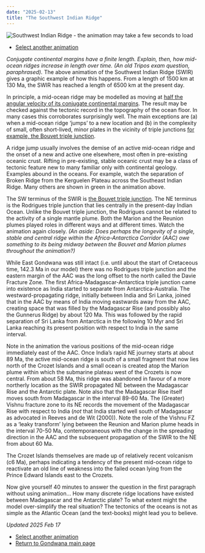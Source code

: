 ```yaml
---
date: "2025-02-13"
title: "The Southwest Indian Ridge"
---
```


![Southwest Indian Ridge - the animation may take a few seconds to load](swir-5.gif)

 * [Select another animation](../animations)

*Conjugate continental margins have a finite length.  Explain, then, how mid-ocean ridges increase in length over time. (An old Tripos exam question, paraphrased).*
The above animation of the Southwest Indian Ridge (SWIR) gives a graphic example of how this happens.  From a length of 1500 km at 130 Ma, the SWIR has reached a length of 6500 km at the present day.

In principle, a mid-ocean ridge may be modelled as moving at [half the angular velocity of its conjugate continental margins](https://www.reeves.nl/gondwana/mid-ocean-ridges).  The result may be checked against the tectonic record in the topography of the ocean floor.  In many cases this corroborates surprisingly well.  The main exceptions are (a) when a mid-ocean ridge ‘jumps’ to a new location and (b) in the complexity of small, often short-lived, minor plates in the vicinity of triple junctions [for example, the Bouvet triple junction](https://www.reeves.nl/gondwana/aac-anim-1).

A ridge jump usually involves the demise of an active mid-ocean ridge and the onset of a new and active one elsewhere, most often in pre-existing oceanic crust.  Rifting in pre-existing, stable oceanic crust may be a class of tectonic feature new to many familiar only with continental geology.  Examples abound in the oceans.  For example, watch the separation of Broken Ridge from the Kerguelen Plateau across the Southeast Indian Ridge.  Many others are shown in green in the animation above.

The SW terminus of the SWIR is [the Bouvet triple junction](https://www.reeves.nl/gondwana/aac-anim-1).  The NE terminus is the Rodrigues triple junction that lies centrally in the present-day Indian Ocean.  Unlike the Bouvet triple junction, the Rodrigues cannot be related to the activity of a single mantle plume.  Both the Marion and the Reunion plumes played roles in different ways and at different times.  Watch the animation again closely.  *(An aside: Does perhaps the longevity of a single, stable and central ridge within the Africa-Antarctica Corridor (AAC) owe something to its being midway between the Bouvet and Marion plumes throughout the animation?)*

While East Gondwana was still intact (i.e. until about the start of Cretaceous time, 142.3 Ma in our model) there was no Rodrigues triple junction and the eastern margin of the AAC was the long offset to the north called the Davie Fracture Zone.  The first Africa-Madagascar-Antarctica triple junction came into existence as India started to separate from Antarctica-Australia. The westward-propagating ridge, initially between India and Sri Lanka, joined that in the AAC by means of India moving eastwards away from the AAC, creating space that was filled by the Madagascar Rise (and possibly also the Gunnerus Ridge) by about 120 Ma. This was followed by the rapid separation of Sri Lanka from Antarctica in the following 10 Myr and Sri Lanka reaching its present position with respect to India in the same interval.

Note in the animation the various positions of the mid-ocean ridge immediately east of the AAC.  Once India’s rapid NE journey starts at about 89 Ma, the active mid-ocean ridge is south of a small fragment that now lies north of the Crozet Islands and a small ocean is created atop the Marion plume within which the submarine plateau west of the Crozets is now central.  From about 58 Ma, this ridge was abandoned in favour of a more northerly location as the SWIR propagated NE between the Madagascar Rise and the Antarctic plate.  Note also that the Madagascar Rise itself moves south from Madagascar in the interval 89-60 Ma.  The (Greater) Vishnu fracture zone to its NE records the movement of the Madagascar Rise with respect to India (*not* that India started well south of Madagascar as advocated in Reeves and de Wit (2000)).  Note the role of the Vishnu FZ as a ‘leaky transform’ lying between the Reunion and Marion plume heads in the interval 70-50 Ma, contemporaneous with the change in the spreading direction in the AAC and the subsequent propagation of the SWIR to the NE from about 60 Ma.

The Crozet Islands themselves are made up of relatively recent volcanism (c6 Ma), perhaps indicating a tendency of the present mid-ocean ridge to reactivate an old line of weakness into the failed ocean lying from the Prince Edward Islands east to the Crozets.

Now give yourself 40 minutes to answer the question in the first paragraph without using animation…  How many discrete ridge locations have existed between Madagascar and the Antarctic plate?  To what extent might the model over-simplify the real situation? The tectonics of the oceans is not as simple as the Atlantic Ocean (and the text-books) might lead you to believe.

*Updated 2025 Feb 17*
 
 * [Select another animation](../animations)
 * [Return to Gondwana main page](../../gondwana)
